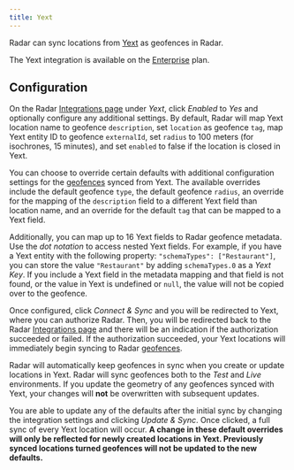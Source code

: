 ```yaml
---
title: Yext
---
```


Radar can sync locations from [Yext](http://www.yext.com) as geofences in Radar.

The Yext integration is available on the [Enterprise](https://radar.io/pricing) plan.

## Configuration

On the Radar [Integrations page](/integrations) under *Yext*, click *Enabled* to *Yes* and optionally configure any additional settings.  By default, Radar will map Yext location name to geofence `description`, set `location` as geofence `tag`, map Yext entity ID to geofence `externalId`, set `radius` to 100 meters (for isochrones, 15 minutes), and set `enabled` to false if the location is closed in Yext.

You can choose to override certain defaults with additional configuration settings for the [geofences](/documentation/geofences) synced from Yext.  The available overrides include the default geofence `type`, the default geofence `radius`, an override for the mapping of the `description` field to a different Yext field than location name, and an override for the default `tag` that can be mapped to a Yext field.

Additionally, you can map up to 16 Yext fields to Radar geofence metadata. Use the *dot notation* to access nested Yext fields.  For example, if you have a Yext entity with the following property: `"schemaTypes": ["Restaurant"]`, you can store the value `"Restaurant"` by adding `schemaTypes.0` as a *Yext Key*.  If you include a Yext field in the metadata mapping and that field is not found, or the value in Yext is undefined or `null`, the value will not be copied over to the geofence.

Once configured, click *Connect & Sync* and you will be redirected to Yext, where you can authorize Radar. Then, you will be redirected back to the Radar [Integrations page](/integrations) and there will be an indication if the authorization succeeded or failed.  If the authorization succeeded, your Yext locations will immediately begin syncing to Radar [geofences](/documentation/geofences).

Radar will automatically keep geofences in sync when you create or update locations in Yext.  Radar will sync geofences both to the *Test* and *Live* environments.  If you update the geometry of any geofences synced with Yext, your changes will **not** be overwritten with subsequent updates.

You are able to update any of the defaults after the initial sync by changing the integration settings and clicking *Update & Sync*.  Once clicked, a full sync of every Yext location will occur.  **A change in these default overrides will only be reflected for newly created locations in Yext.  Previously synced locations turned geofences will not be updated to the new defaults.**
